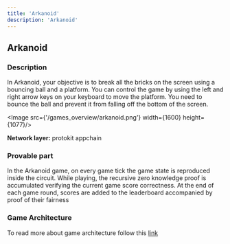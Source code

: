 ```yaml
---
title: 'Arkanoid'
description: 'Arkanoid'
---
```



## Arkanoid

### Description

In Arkanoid, your objective is to break all the bricks on the screen using a bouncing ball and a platform. 
You can control the game by using the left and right arrow keys on your keyboard to move the platform. 
You need to bounce the ball and prevent it from falling off the bottom of the screen.


<Image src={'/games_overview/arkanoid.png'} width={1600} height={1077}/>

**Network layer:** protokit appchain

### Provable part

In the Arkanoid game, on every game tick the game state is reproduced inside the circuit. 
While playing, the recursive zero knowledge proof is accumulated verifying the current game score correctness.
At the end of each game round, scores are added to the leaderboard accompanied by proof of their fairness

### Game Architecture

To read more about game architecture follow this [link](/docs/zknoid_for_developers/games_architecture/arkanoid)